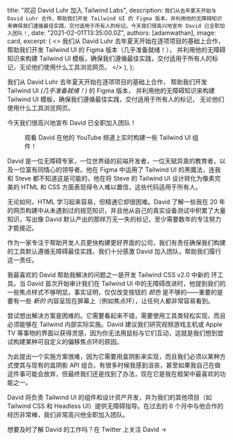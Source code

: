 
  title: "欢迎 David Luhr 加入 Tailwind Labs",
  description: `我们从去年夏天开始与 David Luhr 合作，帮助我们开发 Tailwind UI 的 Figma 版本，并利用他的无障碍知识来确保我们遵循最佳实践，交付适用于所有人的标记。今天我们很高兴地宣布 David 已全职加入团队！`,
  date: "2021-02-01T13:35:00.0Z",
  authors: [adamwathan],
  image: card,
  excerpt: (
    <>
      我们从 <Link href="https://twitter.com/david_luhr">David Luhr</Link> 去年夏天开始在逐项项目的基础上合作，
      帮助我们开发 <Link href="https://tailwindui.com">Tailwind UI</Link> 的 Figma 版本（几乎准备就绪！），
      并利用他的无障碍知识来构建 Tailwind UI 模板，确保我们遵循最佳实践，交付适用于所有人的标记，无论他们使用什么工具浏览网页。
    </>
  ),
};

我们从 <Link href="https://twitter.com/david_luhr">David Luhr</Link> 去年夏天开始在逐项项目的基础上合作，
帮助我们开发 <Link href="https://tailwindui.com">Tailwind UI</Link> _(几乎准备就绪！)_ 的 Figma 版本，
并利用他的无障碍知识来构建 Tailwind UI 模板，确保我们遵循最佳实践，交付适用于所有人的标记，
无论他们使用什么工具浏览网页。

今天我们很高兴地宣布 David 已全职加入团队！

<figure>
  <YouTubeVideo id="djg8WoRGrq0" />
  <figcaption>观看 David 在他的 YouTube 频道上实时构建一些 Tailwind UI 组件！</figcaption>
</figure>

David 是一位无障碍专家，一位世界级的前端开发者，一位天赋异禀的教育者，以及一位富有同情心的领导者。他在 Figma 中运用了 Tailwind UI 的黑魔法，连我和 Steve 都不知道这是可能的，他在将 Steve 的 Tailwind UI 设计转化为像素完美的 HTML 和 CSS 方面表现得令人难以置信，这些代码适用于所有人。

无论如何，HTML 学习起来容易，但精通它却很困难。David 了解一些我在 20 年的网页构建中从未遇到过的规范知识，并且他从自己的真实设备测试中积累了大量知识，写出像 David 默认产出的那样万无一失的标记，至少需要数年的专注努力才能接近。

作为一家专注于帮助开发人员更快构建更好界面的公司，我们有责任确保我们构建的工具默认遵循无障碍最佳实践，我们十分感激 David 加入团队，帮助我们履行这一责任。

我最喜欢的 David 帮助我解决的问题之一是开发 Tailwind CSS v2.0 中新的 <Link href="https://v2.tailwindcss.com/docs/ring-offset-width">环工具</Link>。当 David 首次开始审计我们在 Tailwind UI 中的无障碍改进时，他提到我们的一些焦点样式不够明显。事实证明，仅仅改变按钮的 _颜色_ 是不够的——重要的是要有一些 _新的_ 内容呈现在屏幕上（例如焦点环），让任何人都非常容易看到。

尝试想出解决方案是困难的。它需要看起来不错，需要使用工具类轻松实现，而且必须能够在 Tailwind 内部实际实施。David 建议我们研究视频游戏主机或 Apple TV 等事物的界面以获得灵感，因为你无法用鼠标与它们互动，这就是我们想到尝试构建某种可自定义的偏移焦点环的原因。

为此提出一个实施方案很难，因为它需要用盒阴影来实现，而且我们必须以某种方式使其与现有的盒阴影 API 组合。有很多时候我感到沮丧，甚至如果我自己在做这件事可能会放弃，但最终我们还是找到了办法，现在它是我在框架中最喜欢的功能之一。

David 将负责 Tailwind UI 的组件和设计资产开发，并为我们的其他项目（如 Tailwind CSS 和 Headless UI）提供无障碍指导。在过去的 6 个月中与他合作的经历非常棒，我们非常高兴他全职加入团队。

想要及时了解 David 的工作吗？<Link href="https://twitter.com/david_luhr">在 Twitter 上关注 David →</Link>